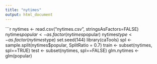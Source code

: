 ```yaml
---
title: "nytimes"
output: html_document
---
```

```r
nytimes <- read.csv("nytimes.csv", stringsAsFactors=FALSE)
nytimes$popular <- as.factor(nytimes$popular)
nytimes$type <- as.factor(nytimes$type)
set.seed(144)
library(caTools)
spl <- sample.split(nytimes$popular, SplitRatio = 0.7)
train <- subset(nytimes, spl==TRUE)
test <- subset(nytimes, spl==FALSE)
glm.nytimes <- glm(popular)